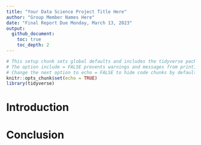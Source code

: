 ```yaml
---
title: "Your Data Science Project Title Here"
author: "Group Member Names Here" 
date: "Final Report Due Monday, March 13, 2023"
output: 
  github_document: 
    toc: true
    toc_depth: 2
---
```



```r
# This setup chunk sets global defaults and includes the tidyverse packages
# The option include = FALSE prevents warnings and messages from printing to your report.
# Change the next option to echo = FALSE to hide code chunks by default 
knitr::opts_chunk$set(echo = TRUE)
library(tidyverse)
```

# Introduction

<!-- Insert sections here according to whatever format you prefer. -->

# Conclusion

